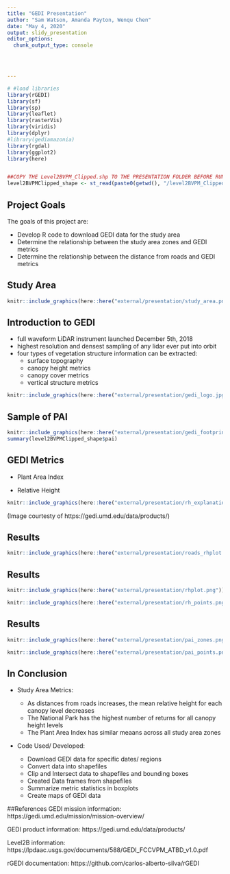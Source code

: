 ```yaml
---
title: "GEDI Presentation"
author: "Sam Watson, Amanda Payton, Wenqu Chen"
date: "May 4, 2020"
output: slidy_presentation
editor_options: 
  chunk_output_type: console
  



---
```


```r
# #load libraries
library(rGEDI)
library(sf)
library(sp)
library(leaflet)
library(rasterVis)
library(viridis)
library(dplyr)
#library(gediamazonia)
library(rgdal)
library(ggplot2)
library(here)


##COPY THE Level2BVPM_Clipped.shp TO THE PRESENTATION FOLDER BEFORE RUNNING!!
level2BVPMClipped_shape <- st_read(paste0(getwd(), "/level2BVPM_Clipped.shp"))
```


## Project Goals

The goals of this project are:

- Develop R code to download GEDI data for the study area 
- Determine the relationship between the study area zones and GEDI metrics
- Determine the relationship between the distance from roads and GEDI metrics


## Study Area

```r
knitr::include_graphics(here::here("external/presentation/study_area.png"))
```

## Introduction to GEDI

- full waveform LiDAR instrument launched December 5th, 2018
- highest resolution and densest sampling of any lidar ever put into orbit
- four types of vegetation structure information can be extracted: 
    - surface topography
    - canopy height metrics
    - canopy cover metrics
    - vertical structure metrics

```r
knitr::include_graphics(here::here("external/presentation/gedi_logo.jpg"))

```

## Sample of PAI
```r
knitr::include_graphics(here::here("external/presentation/gedi_footprint.png"))
summary(level2BVPMClipped_shape$pai)
```


## GEDI Metrics

- Plant Area Index

- Relative Height

```r
knitr::include_graphics(here::here("external/presentation/rh_explanation.png"))
```
(Image courtesty of https://gedi.umd.edu/data/products/)


## Results

```r
knitr::include_graphics(here::here("external/presentation/roads_rhplot.png"))
```


## Results

```r

knitr::include_graphics(here::here("external/presentation/rhplot.png"))

knitr::include_graphics(here::here("external/presentation/rh_points.png"))

```

## Results
```r

knitr::include_graphics(here::here("external/presentation/pai_zones.png"))

knitr::include_graphics(here::here("external/presentation/pai_points.png"))

```

## In Conclusion

 - Study Area Metrics:

    - As distances from roads increases, the mean relative height for each canopy level decreases
    - The National Park has the highest number of returns for all canopy height levels
    - The Plant Area Index has similar meaans across all study area zones

 - Code Used/ Developed:

    - Download GEDI data for specific dates/ regions
    - Convert data into shapefiles
    - Clip and Intersect data to shapefiles and bounding boxes
    - Created Data frames from shapefiles
    - Summarize metric statistics in boxplots
    - Create maps of GEDI data


##References
GEDI mission information:
https://gedi.umd.edu/mission/mission-overview/

GEDI product information:
https://gedi.umd.edu/data/products/

Level2B information:
https://lpdaac.usgs.gov/documents/588/GEDI_FCCVPM_ATBD_v1.0.pdf

rGEDI documentation:
https://github.com/carlos-alberto-silva/rGEDI





